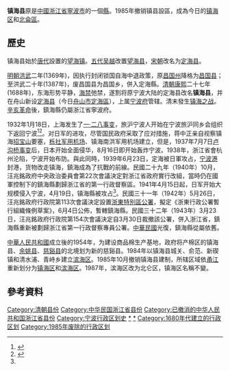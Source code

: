 {{Infobox China County
| county  = 镇海县
| state = [[宁波市|宁波市]]
| map = Separation of Zhenhai and Beilun.svg
| mapsize = 250px
| map_caption = 原镇海县划分为[[镇海区_(宁波市)|镇海区]]和[[北侖區|北侖區]]
| mapofstate= China Zhejiang Ningbo.svg
| Pinyin   = 
| Belong = [[中国|中国]][[浙江省|浙江省]][[宁波市|宁波市]]
| Types= [[县|县]]
| admincode =330221<ref>{{cite web|url=http://files2.mca.gov.cn/www/201512/20151203093948255.htm|title=1983年中华人民共和国行政区划代码（截止1983年12月31日）|publisher=中华人民共和国民政部|accessdate=2016-10-17|archive-date=2017-03-05|archive-url=https://web.archive.org/web/20170305025921/http://files2.mca.gov.cn/www/201512/20151203093948255.htm|dead-url=no}}</ref>
| founded = 
| seat = 
| town=
| township=
| subdistrict=
| post code=315200
| phone code = 574
| coordinate = 
| area = 
| area land =  
| area water =  
}}
'''镇海县'''原是[[中國|中國]][[浙江省|浙江省]][[寧波市|寧波市]]的一個[[縣|縣]]。1985年撤销镇县設區，成為今日的[[镇海区_(宁波市)|镇海区]]和[[北侖區|北侖區]]。

== 歷史 ==
镇海县始於[[唐朝|唐代]]設置的[[望海镇|望海镇]]。[[吴越国|五代吴越]]改置[[望海县|望海县]]，[[宋朝|宋朝]]改名为[[定海县|定海县]]。

[[明朝|明朝]][[洪武|洪武]]二年(1369年)，因执行封闭锁国自海中退政策，原[[昌国州|昌国州]]降格为[[昌国县|昌国县]]；至洪武二十年(1387年)，废昌国县为昌国乡，併入定海縣。[[清朝|清朝]][[康熙|康熙]]二十七年(1688年)，东海形势平静，[[海禁|海禁]]弛禁，遂割将原宁波大陆的定海县改名'''镇海县'''，并在舟山新设[[定海县|定海县]]（今日[[舟山市|舟山市]][[定海區|定海區]]），上属[[宁波府|宁波府]]管辖。清末發生[[镇海之战_(中法战争)|镇海之战]]。[[辛亥革命|辛亥革命]]後，鎮海縣仍屬浙江省寧波府。

1932年1月18日，上海发生了[[一·二八事变|一·二八事变]]，旅沪宁波人开始在宁波旅沪同乡会组织下返回宁波<ref name="大事记-民国(1928-1942)">{{Cite web |url=http://fw.nbwh.gov.cn/art/2008/5/21/art_784_7640.html |title=宁波大事记·民国(1928年—1942年) |accessdate=2010-09-07 |work= |publisher=宁波文化网 |date=2008-05-24 |deadurl=yes |archiveurl=https://web.archive.org/web/20140202145139/http://fw.nbwh.gov.cn/art/2008/5/21/art_784_7640.html |archivedate=2014-02-02 }}</ref><ref>{{Cite web |url=http://ww2db.com/battle_spec.php?battle_id=114 |title=First Battle of Shanghai |accessdate=2010-09-07 |work=C. Peter Chen |publisher=World War II Database |date= }}</ref>。对日军的进攻，尽管国民政府采取了应对措施，蒋中正亲自视察镇海[[招宝山|招宝山]]要塞，[[宁波栎社国际机场|栎社军用机场]]、镇海南洪军用机场建立，但是，1937年7月7日[[卢沟桥事变|卢沟桥事变]]后，日本开始全面侵华，8月16日即开始轰炸宁波。1938年，浙江省會杭州沦陷，宁波开始布防。與此同時，1939年6月23日，定海被日軍攻占，[[宁波港|宁波港]]封港，货物改走镇海，鎮海成為了抗戰的前線。民國二十九年（1940年）10月，汪兆銘政府中央政治委員會第22次會議決定對浙江省政府實行改組，當時仍在國軍控制下的鎮海縣劃歸浙江省的第一行政督察區。1941年4月15日起，日军开始大规模侵入宁波，4月19日，镇海縣被攻占<ref name="大事记-民国(1928-1942)"/>。民國三十一年（1942年）5月26日，汪兆銘政府行政院第113次會議決定設置[[浙東特別區公署|浙東特別區公署]]，擬定《浙東行政公署暫行組織條例草案》，6月4日公佈，暫轄鎮海縣。民國三十二年（1943年）3月23日，汪兆銘政府行政院第154次會議決定自3月30日裁撤該公署，併入浙江省，鎮海縣重新被劃歸浙江省第一行政督察專員公署。[[中華民國|中華民國]]光復，鎮海縣從屬依舊。

[[中華人民共和國|中華人民共和國]]成立後的1954年，为建设商品棉生产基地，政府将产棉区的镇海县、[[余姚县|余姚县]]、[[慈谿县|慈谿县]]的北境划为新的慈谿县。1984年以镇海县城关、俞范、新碶镇和清水浦、青峙乡建立[[滨海区_(1984年–1985年)|滨海区]]。1985年10月撤销镇海县建制，所辖区域依[[甬江|甬江]]重新划分为[[镇海区_(宁波市)|镇海区]]和[[北仑区|滨海区]]。1987年，滨海区改为北仑区，镇海区名稱不變。

== 參考資料 ==
{{reflist}}

{{中華民國浙江省行政區劃}}
[[Category:清朝县份|Category:清朝县份]]
[[Category:中华民国浙江省县份|Category:中华民国浙江省县份]]
[[Category:已撤消的中华人民共和国浙江省县份|Category:已撤消的中华人民共和国浙江省县份]]
[[Category:宁波行政区划史|Category:宁波行政区划史]]
[[Category:镇海区_(宁波市)|*]]
[[Category:北仑区|*]]
[[Category:1680年代建立的行政区划|Category:1680年代建立的行政区划]]
[[Category:1985年废除的行政区划|Category:1985年废除的行政区划]]